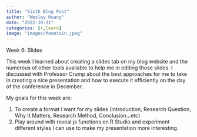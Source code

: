 ```yaml
---
title: "Sixth Blog Post"
author: "Wesley Huang"
date: "2022-10-21"
categories: [r,learn]
image: "images/Mountain.jpeg"
---
```


Week 6: Slides

This week I learned about creating a slides tab on my blog website and the numerous of other tools available to help me in editing those slides. I discussed with Professor Crump about the best approaches for me to take in creating a nice presentation and how to execute it efficiently on the day of the conference in December.

My goals for this week are:

1.  To create a format I want for my slides (Introduction, Research Question, Why It Matters, Research Method, Conclusion...etc)
2.  Play around with reveal js functions on R Studio and experiment different styles I can use to make my presentation more interesting.
